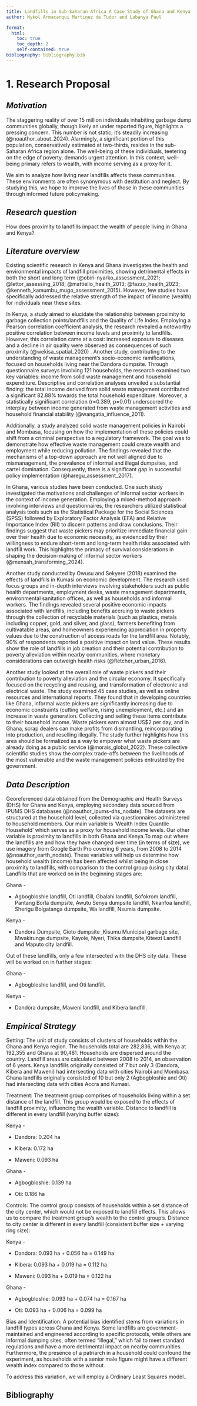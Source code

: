 ```yaml
---
title: Landfills in Sub-Saharan Africa A Case Study of Ghana and Kenya
author: Nykol Armacanqui Martinez de Tudor and Labanya Paul

format: 
  html: 
    toc: true
    toc_depth: 2
    self-contained: true
bibliography: bibliography.bib
---
```


# 1. Research Proposal

## *Motivation*

The staggering reality of over 15 million individuals inhabiting garbage dump communities globally, though likely an under reported figure, highlights a pressing concern. This number is not static; it's steadily increasing (@noauthor_about_2024). Alarmingly, a significant portion of this population, conservatively estimated at two-thirds, resides in the sub-Saharan Africa region alone. The well-being of these individuals, teetering on the edge of poverty, demands urgent attention. In this context, well-being primary refers to wealth, with income serving as a proxy for it.

We aim to analyze how living near landfills affects these communities. These environments are often synonymous with destitution and neglect. By studying this, we hope to improve the lives of those in these communities through informed future policymaking.

## *Research question*

How does proximity to landfills impact the wealth of people living in Ghana and Kenya?

## *Literature overview*

Existing scientific research in Kenya and Ghana investigates the health and environmental impacts of landfill proximities, showing detrimental effects in both the short and long term (@obiri-nyarko_assessment_2021; @lettor_assessing_2018; @mattiello_health_2013; @fazzo_health_2023; @kenneth_kamumbu_mugo_assessment_2015). However, few studies have specifically addressed the relative strength of the impact of income (wealth) for individuals near these sites.

In Kenya, a study aimed to elucidate the relationship between proximity to garbage collection points/landfills and the Quality of Life Index. Employing a Pearson correlation coefficient analysis, the research revealed a noteworthy positive correlation between income levels and proximity to landfills. However, this correlation came at a cost: increased exposure to diseases and a decline in air quality were observed as consequences of such proximity (@wekisa_spatial_2020) . Another study, contributing to the understanding of waste management's socio-economic ramifications, focused on households living near the Dandora dumpsite. Through questionnaire surveys involving 121 households, the research examined two key variables: income from solid waste management and household expenditure. Descriptive and correlation analyses unveiled a substantial finding: the total income derived from solid waste management contributed a significant 82.88% towards the total household expenditure. Moreover, a statistically significant correlation (r=0.389, p=0.01) underscored the interplay between income generated from waste management activities and household financial stability (@wangatia_influence_2011).

Additionally, a study analyzed solid waste management policies in Nairobi and Mombasa, focusing on how the implementation of these policies could shift from a criminal perspective to a regulatory framework. The goal was to demonstrate how effective waste management could create wealth and employment while reducing pollution. The findings revealed that the mechanisms of a top-down approach are not well aligned due to mismanagement, the prevalence of informal and illegal dumpsites, and cartel domination. Consequently, there is a significant gap in successful policy implementation (@haregu_assessment_2017).

In Ghana, various studies have been conducted. One such study investigated the motivations and challenges of informal sector workers in the context of income generation. Employing a mixed-method approach involving interviews and questionnaires, the researchers utilized statistical analysis tools such as the Statistical Package for the Social Sciences (SPSS) followed by Exploratory Factor Analysis (EFA) and Relative Importance Index (RII) to discern patterns and draw conclusions. Their findings suggest that waste pickers may prioritize immediate financial gain over their health due to economic necessity, as evidenced by their willingness to endure short-term and long-term health risks associated with landfill work. This highlights the primacy of survival considerations in shaping the decision-making of informal sector workers (@mensah_transforming_2024).

Another study conducted by Owusu and Sekyere (2018) examined the effects of landfills in Kumasi on economic development. The research used focus groups and in-depth interviews involving stakeholders such as public health departments, employment desks, waste management departments, environmental sanitation offices, as well as households and informal workers. The findings revealed several positive economic impacts associated with landfills, including benefits accruing to waste pickers through the collection of recyclable materials (such as plastics, metals including copper, gold, and silver, and glass), farmers benefiting from cultivatable areas, and homeowners experiencing appreciation in property values due to the construction of access roads for the landfill area. Notably, 90% of respondents reported a positive impact on land value. These results show the role of landfills in job creation and their potential contribution to poverty alleviation within nearby communities, where monetary considerations can outweigh health risks (@fletcher_urban_2016).

Another study looked at the overall role of waste pickers and their contribution to poverty alleviation and the circular economy. It specifically focused on the recycling and reusing, and transformation of electronic and electrical waste. The study examined 45 case studies, as well as online resources and international reports. They found that in developing countries like Ghana, informal waste pickers are significantly increasing due to economic constraints (cutting welfare, rising unemployment, etc.) and an increase in waste generation. Collecting and selling these items contribute to their household income. Waste pickers earn almost US\$2 per day, and in Ghana, scrap dealers can make profits from dismantling, reincorporating into production, and reselling illegally. The study further highlights how this area should be formalized as a way to empower what waste pickers are already doing as a public service (@morais_global_2022). These collective scientific studies show the complex trade-offs between the livelihoods of the most vulnerable and the waste management policies entrusted by the government.

## *Data Description*

Georeferenced data obtained from the Demographic and Health Surveys (DHS) for Ghana and Kenya, employing secondary data sourced from IPUMS DHS databases (@noauthor_ipums-dhs_nodate). The datasets are structured at the household level, collected via questionnaires administered to household members. Our main variable is 'Wealth Index Quantile Household' which serves as a proxy for household income levels. Our other variable is proximity to landfills in both Ghana and Kenya.To map out where the landfills are and how they have changed over time (in terms of size), we use imagery from Google Earth Pro covering 6 years, from 2008 to 2014 (@noauthor_earth_nodate). These variables will help us determine how household wealth (income) has been affected whilst being in close proximity to landfills, with comparison to the control group (using city data). Landfills that are worked on in the beginning stages are:

Ghana -

-   Agbogbloshie landfill, Oti landfill, Gbalahi landfill, Sofokrom landfill, Pantang Borla dumpsite, Awutu Senya dumpsite landfill, Nkanfoa landfill, Sherigu Bolgatanga dumpsite, Wa landfill, Nsumia dumpsite.

Kenya -

-   Dandora Dumpsite, Gioto dumpsite ,Kisumu Municipal garbage site, Mwakirunge dumpsite, Kayole, Nyeri, Thika dumpsite,Kiteezi Landfill and Maputo city landfill.

Out of these landfills, only a few intersected with the DHS city data. These will be worked on in further stages:

Ghana -

-   Agbogbloshie landfill, and Oti landfill.

Kenya -

-   Dandora dumpsite, Maweni landfill, and Kibera landfill.

## *Empirical Strategy*

Setting: The unit of study consists of clusters of households within the Ghana and Kenya region. The households total are 282,836, with Kenya at 192,355 and Ghana at 90,481. Households are dispersed around the country. Landfill areas are calculated between 2008 to 2014, an observation of 6 years. Kenya landfills originally consisted of 7 but only 3 (Dandora, Kibera and Maweni) had intersecting data with cities Nairobi and Mombasa. Ghana landfills originally consisted of 10 but only 2 (Agbogbloshie and Oti) had intersecting data with cities Accra and Kumasi.

Treatment: The treatment group comprises of households living within a set distance of the landfill. This group would be exposed to the effects of landfill proximity, influencing the wealth variable. Distance to landfill is different in every landfill (varying buffer sizes):

Kenya -

-   Dandora: 0.204 ha

-   Kibera: 0.172 ha

-   Maweni: 0.093 ha

Ghana -

-   Agbogbloshie: 0.139 ha

-   Oti: 0.186 ha

Controls: The control group consists of households within a set distance of the city center, which would not be exposed to landfill effects. This allows us to compare the treatment group's wealth to the control group's. Distance to city center is different in every landfill (consistent buffer size + varying ring size):

Kenya -

-   Dandora: 0.093 ha + 0.056 ha = 0.149 ha

-   Kibera: 0.093 ha + 0.019 ha = 0.112 ha

-   Maweni: 0.093 ha + 0.019 ha = 0.122 ha

Ghana -

-   Agbogbloshie: 0.093 ha + 0.074 ha = 0.167 ha

-   Oti: 0.093 ha + 0.006 ha = 0.099 ha

Bias and Identification: A potential bias identified stems from variations in landfill types across Ghana and Kenya. Some landfills are government-maintained and engineered according to specific protocols, while others are informal dumping sites, often termed "illegal," which fail to meet standard regulations and have a more detrimental impact on nearby communities. Furthermore, the presence of a patriarch in a household could confound the experiment, as households with a senior male figure might have a different wealth index compared to those without.

To address this variation, we will employ a Ordinary Least Squares model..

## Bibliography
